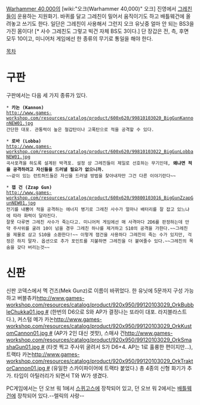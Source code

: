 {{{+1 '''Big Gun'''}}}

[[Warhammer 40,000]]의 [wiki:"오크(Warhammer 40,000)" 오크] 진영에서 [[그레친]]들이 운용하는 지원화기. 바퀴를 달고 그레친이 밀어서 움직이기도 하고 배틀웨건에 올려놓고 쓰기도 한다. 
일단은 그레친이 사용해서 그런지 오크 유닛중 얼마 안 되는 BS3을 가진 몸이다! [* 사수 그레친도 그렇고 빅건 자체 BS도 3이다.] 단 장갑은 전, 측, 후면 모두 10이고, 미니어처 게임에선 한 종류의 무기로 통일을 해야 한다. 

[[목차]]

= 구판 =
구판에서는 다음 세 가지 종류가 있다. 

 * ''' 카논 (Kannon)'''
 http://www.games-workshop.com/resources/catalog/product/600x620/99810103020_BigGunKannonNEW01.jpg
 간단한 대포. 관통력이 높은 철갑탄이나 고폭탄으로 적을 공격할 수 있다.

 * ''' 로바 (Lobba)'''
 http://www.games-workshop.com/resources/catalog/product/600x620/99810103022_BigGunLobbaNEW01.jpg
 곡사포격을 하도록 설계된 박격포. 설정 상 그레친들이 제일로 선호하는 무기인데, '''왜냐면 적을 공격하려고 자신들을 드러낼 필요가 없으니까.'''
 ~~같이 있는 런트허드들은 자신을 드러낼 방법을 찾아내자만 그건 다른 이야기란다~~

 * ''' 잽 건 (Zzap Gun)'''
 http://www.games-workshop.com/resources/catalog/product/600x620/99800103016_BigGunZzapGunNEW01.jpg
 전기를 내뿜어 적을 공격하는 에너지 병기로 그레친 사수가 얼마나 배터리를 잘 잡고 있느냐에 따라 화력이 달라진다. 
 잘못 다루면 그레친 사수가 죽는다고. 미니어처 게임에선 매 사격마다 2D6를 판정하는데 만약 주사위를 굴려 10이 넘을 경우 그레친 하나를 제거하고 S10의 공격을 가한다.~~그레친을 제물로 삼고 S10을 소환한다!~~ 이렇게 잽건을 사용하다 그레친이 죽는 수가 있지만, 걱정은 하지 말자. 옵션으로 추가 포인트를 지불하면 그레친을 더 붙여줄수 있다.~~그레친의 목숨을 갖다 버리는것~~

= 신판 =
신판 코덱스에서 멕 건즈(Mek Gunz)로 이름이 바뀌었다. 한 유닛에 5문까지 구성 가능하고 버블츄카[[http://www.games-workshop.com/resources/catalog/product/920x950/99120103029_OrkBubbleChukka01.jpg #]] (한번의 D6으로 S와 AP가 결정나는 또라이 대포. 라지블라스트다.), 커스텀 메가 카논[[http://www.games-workshop.com/resources/catalog/product/920x950/99120103029_OrkKustomCannon01.jpg #]] (AP가 2인 대신 겟핫), 스매샤 건[[http://www.games-workshop.com/resources/catalog/product/920x950/99120103029_OrkSmashaGun01.jpg #]] (타겟 찍고 주사위 굴려서 S가 D6+4. AP는 1로 훌륭한 편이지만...), 트랙타 카논[[http://www.games-workshop.com/resources/catalog/product/920x950/99120103029_OrkTraktorCannon01.jpg #]] (유일한 스카이파이어에 트랙타 붙었다.) 총 4종의 신형 화기가 추가. 타입이 아틸러리가 되면서 T와 W가 생겼다. 

PC게임에서는 던 오브 워 1에서 [[스퀴고스]]에 장착되어 있고, 던 오브 워 2에서는 [[배틀웨건]]에 장착되어 있다.--렐릭의 사랑--
